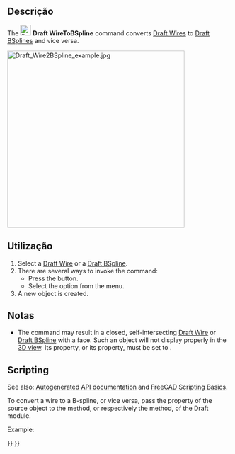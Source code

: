 <languages/>

<div class="mw-translate-fuzzy">
{{Docnav
|[[Draft_Downgrade/pt-br|Regredir]]
|[[Draft_Draft2Sketch/pt-br|Draft para Sketch]]
|[[Draft_Workbench/pt-br|Draft]]
|IconL=Draft_Downgrade.svg
|IconR=Draft_Draft2Sketch.svg
|IconC=Workbench_Draft.svg
}}
</div>

{{GuiCommand
|Name=Draft WireToBSpline
|MenuLocation=Modification → Wire to B-spline
|Workbenches=[[Draft_Workbench|Draft]]
|SeeAlso=[[Draft_Wire|Draft Wire]], [[Draft_BSpline|Draft BSpline]]
}}

<span id="Description"></span>
==Descrição==

The [[Image:Draft_WireToBSpline.svg|24px]] '''Draft WireToBSpline''' command converts [[Draft_Wire|Draft Wires]] to [[Draft_BSpline|Draft BSplines]] and vice versa.

[[Image:Draft_Wire2BSpline_example.jpg|400px]]
{{Caption|Converting a wire to a B-spline, and a closed B-spline to a closed wire}}

<span id="Usage"></span>
==Utilização==

# Select a [[Draft_Wire|Draft Wire]] or a [[Draft_BSpline|Draft BSpline]].
# There are several ways to invoke the command:
#* Press the {{Button|[[Image:Draft_WireToBSpline.svg|16px]] [[Draft_WireToBSpline|Wire to B-spline]]}} button.
#* Select the {{MenuCommand|Modification → [[Image:Draft_WireToBSpline.svg|16px]] Wire to B-spline}} option from the menu.
# A new object is created.

<span id="Notes"></span>
==Notas==

* The command may result in a closed, self-intersecting [[Draft_Wire|Draft Wire]] or [[Draft_BSpline|Draft BSpline]] with a face. Such an object will not display properly in the [[3D_view|3D view]]. Its {{PropertyData|Make Face}} property, or its {{PropertyData|Closed}} property, must be set to {{FALSE}}.

==Scripting==

See also: [https://freecad.github.io/SourceDoc/ Autogenerated API documentation] and [[FreeCAD_Scripting_Basics|FreeCAD Scripting Basics]].

To convert a wire to a B-spline, or vice versa, pass the {{incode|Points}} property of the source object to the {{incode|[[Draft_BSpline#Scripting|make_bspline]]}} method, or respectively the {{incode|[[Draft_Wire#Scripting|make_wire]]}} method, of the Draft module.

Example:

{{Code|code=
import FreeCAD as App
import Draft

doc = App.newDocument()

p1 = App.Vector(1000, 1000, 0)
p2 = App.Vector(2000, 1000, 0)
p3 = App.Vector(2500, -1000, 0)
p4 = App.Vector(3500, -500, 0)

base_wire = Draft.make_wire([p1, p2, p3, p4])
base_spline = Draft.make_bspline([-p1, -1.3*p2, -1.2*p3, -2.1*p4])

points1 = base_wire.Points
spline_from_wire = Draft.make_bspline(points1)

points2 = base_spline.Points
wire_from_spline = Draft.make_wire(points2)

doc.recompute()
}}


<div class="mw-translate-fuzzy">
{{Docnav
|[[Draft_Downgrade/pt-br|Regredir]]
|[[Draft_Draft2Sketch/pt-br|Draft para Sketch]]
|[[Draft_Workbench/pt-br|Draft]]
|IconL=Draft_Downgrade.svg
|IconR=Draft_Draft2Sketch.svg
|IconC=Workbench_Draft.svg
}}
</div>

{{Draft Tools navi{{#translation:}}}}
{{Userdocnavi{{#translation:}}}}